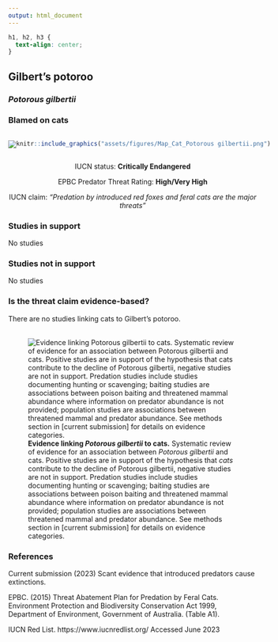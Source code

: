 ```yaml
---
output: html_document
---
```

```css
h1, h2, h3 {
  text-align: center;
}
```

## **Gilbert's potoroo**
### *Potorous gilbertii*
### Blamed on cats

:::: {style="display: flex;"}

[![](assets/photos/Potorous gilbertii.png)](https://en.wikipedia.org/wiki/Gilbert's_potoroo#/media/File:GilbertsPotoroo.JPG)

::: {}

:::

::: {}
  ```r
  knitr::include_graphics("assets/figures/Map_Cat_Potorous gilbertii.png")
  ```
:::

::::
<center>
IUCN status: **Critically Endangered**

EPBC Predator Threat Rating: **High/Very High**

IUCN claim: *"Predation by introduced red foxes and feral cats are the major threats"*

</center>

### Studies in support

No studies

### Studies not in support

No studies

### Is the threat claim evidence-based?

There are no studies linking cats to Gilbert's potoroo.
<br>
<br>

![**Evidence linking *Potorous gilbertii* to cats.** Systematic review of evidence for an association between *Potorous gilbertii* and cats. Positive studies are in support of the hypothesis that *cats* contribute to the decline of Potorous gilbertii, negative studies are not in support. Predation studies include studies documenting hunting or scavenging; baiting studies are associations between poison baiting and threatened mammal abundance where information on predator abundance is not provided; population studies are associations between threatened mammal and predator abundance. See methods section in [current submission] for details on evidence categories.](assets/figures/Main_Evidence_Cat_Potorous gilbertii.png)

### References



Current submission (2023) Scant evidence that introduced predators cause extinctions.

EPBC. (2015) Threat Abatement Plan for Predation by Feral Cats. Environment Protection and Biodiversity Conservation Act 1999, Department of Environment, Government of Australia. (Table A1).

IUCN Red List. https://www.iucnredlist.org/ Accessed June 2023

